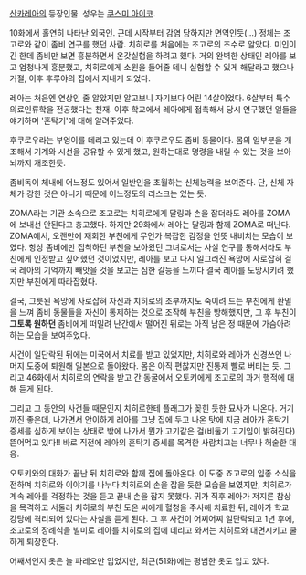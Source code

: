 [[산카레아]]의 등장인물. 성우는 [[쿠스미 아이코]].

10화에서 홀연히 나타난 외국인. 근데 시작부터 감염 당하지만 면역인듯(...) 정체는 조고로와 같이 좀비 연구를 했던 사람. 치히로를 처음에는 조고로의 조수로 알았다. 미인이긴 한데 좀비만 보면 흥분하면서 온갖실험을 하려고 했다. 거의 완벽한 상태인 레아를 보고 엄청나게 흥분했고, 치히로에게 소원을 들어줄 테니 실험할 수 있게 해달라고 했으나 거절, 이후 후루야의 집에서 지내게 되었다.

레아는 처음엔 연상인 줄 알았지만 알고보니 자기보다 어린 14살이었다. 6살부터 특수의료인류학을 전공했다는 천재. 이후 학교에서 레아에게 접촉해서 당시 연구했던 일들을 얘기하며 '혼탁기'에 대해 알려주었다.

후쿠로우라는 부엉이를 데리고 있는데 이 후쿠로우도 좀비 동물이다. 몸의 일부분을 개조해서 기계와 시선을 공유할 수 있게 했고, 원하는대로 명령을 내릴 수 있는 것을 보아 뇌까지 개조한듯.

좀비독이 체내에 어느정도 있어서 일반인을 초월하는 신체능력을 보여준다. 단, 신체 자체가 강한 것은 아니기 때문에 어느정도의 리스크는 있는 듯.

ZOMA라는 기관 소속으로 조고로는 치히로에게 달링과 손을 잡더라도 레아를 ZOMA에 보내선 안된다고 충고했다. 하지만 29화에서 레아는 달링과 함께 ZOMA로 떠난다. ZOMA에서, 오랜만에 재회한 부친에게 무언가 복잡한 감정을 언뜻 내비치는 모습이 보였다. 항상 좀비에만 집착하던 부친을 보아왔던 그녀로서는 사실 연구를 통해서라도 부친에게 인정받고 싶어했던 것이었지만, 레아를 보고 다시 일그러진 욕망에 사로잡혀 결국 레아의 기억까지 빼앗을 것을 보고는 심한 갈등을 느끼다 결국 레아를 도망시키려 했지만 부친에게 따라잡혔다. 

결국, 그릇된 욕망에 사로잡혀 자신과 치히로의 조부까지도 죽이려 드는 부친에게 환멸을 느껴 좀비 동물들을 자신이 통제하는 것으로 조작해 부친을 방해했지만, 그 후 부친이 '''그토록 원하던''' 좀비에게 떠밀려 난간에서 떨어진 뒤로는 아직 남은 정 때문에 가슴아려하는 모습을 보여주었다. 

사건이 일단락된 뒤에는 미국에서 치료를 받고 있었지만, 치히로와 레아가 신경쓰인 나머지 도중에 퇴원해 일본으로 돌아왔다. 몸은 아직 편찮지만 진통제 빨로 버티는 듯. 그리고 46화에서 치히로의 연락을 받고 간 동굴에서 오토키에게 조고로의 과거 행적에 대해 듣게 된다.

그리고 그 동안의 사건들 때문인지 치히로한테 플래그가 꽂힌 듯한 묘사가 나온다. 거기까진 좋은데, 나가면서 안이하게 레아를 그냥 집에 두고 나온 탓에 지금 레아가 혼탁기 증세를 심하게 보이는 상태로 밖에 나가서 뭔가 고기같은 걸(비둘기 고기임이 밝혀진다) 뜯어먹고 있다!! 바로 직전에 레아의 혼탁기 증세를 목격한 사람치고는 너무나 허술한 대응.

오토키와의 대화가 끝난 뒤 치히로와 함께 집에 돌아온다. 이 도중 죠고로의 임종 소식을 전하며 치히로와 이야기를 나누다 치히로의 손을 잡을 듯한 모습을 보였지만, 치히로가 계속 레아를 걱정하는 것을 듣고 끝내 손을 잡지 못했다. 귀가 직후 레아가 저지른 참상을 목격하고 서둘러 치히로의 부친 도온 씨에게 혈청을 주사해 치료한 뒤, 레아가 학교 강당에 격리되어 있다는 사실을 듣게 된다. 그 후 사건이 어찌어찌 일단락되고 1년 후에, 조고로의 장례식을 빌미로 레아를 치히로의 집에 데리고 와서는 치히로와 대면시키고 쿨하게 퇴장한다.

어째서인지 옷은 늘 파레오만 입었지만, 최근(51화)에는 평범한 옷도 입고 있다.
